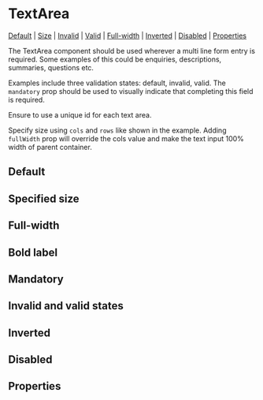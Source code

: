 
# TextArea

[Default](#default) | [Size](#size) | [Invalid](#invalid) | [Valid](#valid) | [Full-width](#full-width) | [Inverted](#inverted) | [Disabled](#disabled) | [Properties](#properties)

The TextArea component should be used wherever a multi line form entry is required. Some examples of this could be enquiries, descriptions, summaries, questions etc.

Examples include three validation states: default, invalid, valid. The `mandatory` prop should be used to visually indicate that completing this field is required.

Ensure to use a unique id for each text area.

Specify size using `cols` and `rows` like shown in the example. Adding `fullWidth` prop will override the cols value and make the text input 100% width of parent container.

## Default

<Preview>
  <Story id="components-textarea--default-text-area" />
</Preview>

## Specified size

<Preview>
  <Story id="components-textarea--size-text-area" />
</Preview>

## Full-width

<Preview>
  <Story id="components-textarea--full-width-text-area" />
</Preview>

## Bold label

<Preview>
  <Story id="components-textarea--bold-label-text-area" />
</Preview>

## Mandatory

<Preview>
  <Story id="components-textarea--mandatory-text-area" />
</Preview>

## Invalid and valid states

<Preview>
  <Story id="components-textarea--states-text-area" />
</Preview>

## Inverted

<Preview>
  <Story id="components-textarea--inverted-text-area" />
</Preview>

## Disabled

<Preview>
  <Story id="components-textarea--disabled-text-area" />
</Preview>

## Properties

<Props of={TextArea} />
